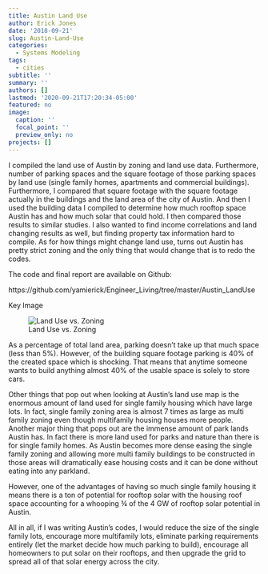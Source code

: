 ```yaml
---
title: Austin Land Use
author: Erick Jones
date: '2018-09-21'
slug: Austin-Land-Use
categories:
  - Systems Modeling
tags:
  - cities
subtitle: ''
summary: ''
authors: []
lastmod: '2020-09-21T17:20:34-05:00'
featured: no
image:
  caption: ''
  focal_point: ''
  preview_only: no
projects: []
---
```


I compiled the land use of Austin by zoning and land use data. Furthermore, number of parking spaces and the square footage of those parking spaces by land use (single family homes, apartments and commercial buildings). Furthermore, I compared that square footage with the square footage actually in the buildings and the land area of the city of Austin. And then I used the building data I compiled to determine how much rooftop space Austin has and how much solar that could hold. I then compared those results to similar studies. I also wanted to find income correlations and land changing results as well, but finding property tax information hard to compile. As for how things might change land use, turns out Austin has pretty strict zoning and the only thing that would change that is to redo the codes.


The code and final report are available on Github:

https://github.com/yamierick/Engineer_Living/tree/master/Austin_LandUse



Key Image

![Land Use vs. Zoning](Austin-Land-Use.png)



As a percentage of total land area, parking doesn’t take up that much space (less than 5%). However, of the building square footage parking is 40% of the created space which is shocking. That means that anytime someone wants to build anything almost 40% of the usable space is solely to store cars. 

Other things that pop out when looking at Austin’s land use map is the enormous amount of land used for single family housing which have large lots. In fact, single family zoning area is almost 7 times as large as multi family zoning even though multifamily housing houses more people. Another major thing that pops out are the immense amount of park lands Austin has. In fact there is more land used for parks and nature than there is for single family homes. As Austin becomes more dense easing the single family zoning and allowing more multi family buildings to be constructed in those areas will dramatically ease housing costs and it can be done without eating into any parkland.

However, one of the advantages of having so much single family housing it means there is a ton of potential for rooftop solar with the housing roof space accounting for a whooping ¾ of the 4 GW of rooftop solar potential in Austin. 

All in all, if I was writing Austin’s codes, I would reduce the size of the single family lots, encourage more multifamily lots, eliminate parking requirements entirely (let the market decide how much parking to build), encourage all homeowners to put solar on their rooftops, and then upgrade the grid to spread all of that solar energy across the city. 